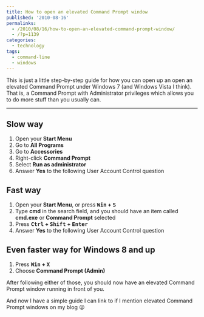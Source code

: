 ---
title: How to open an elevated Command Prompt window
published: '2010-08-16'
permalinks:
  - /2010/08/16/how-to-open-an-elevated-command-prompt-window/
  - /?p=1139
categories:
  - technology
tags:
  - command-line
  - windows
---

This is just a little step-by-step guide for how you can open up an open an elevated Command Prompt under Windows 7 (and Windows Vista I think). That is, a Command Prompt with Administrator privileges which allows you to do more stuff than you usually can.

<hr className="fix" />

## Slow way

1. Open your <b>Start Menu</b>
1. Go to <b>All Programs</b>
1. Go to <b>Accessories</b>
1. Right-click <b>Command Prompt</b>
1. Select <b>Run as administrator</b>
1. Answer <b>Yes</b> to the following User Account Control question

## Fast way

1. Open your <b>Start Menu</b>, or press <b><kbd>Win</kbd> + <kbd>S</kbd></b>
1. Type <b>cmd</b> in the search field, and you should have an item called <b>cmd.exe</b> or <b>Command Prompt</b> selected
1. Press <b><kbd>Ctrl</kbd> + <kbd>Shift</kbd> + <kbd>Enter</kbd></b>
1. Answer <b>Yes</b> to the following User Account Control question

## Even faster way for Windows 8 and up

1. Press <b><kbd>Win</kbd> + <kbd>X</kbd></b>
1. Choose <b>Command Prompt (Admin)</b>

After following either of those, you should now have an elevated Command Prompt window
running in front of you.

And now I have a simple guide I can link to if I mention elevated Command Prompt windows on my blog 😛
